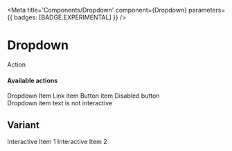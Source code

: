 

<Meta
  title='Components/Dropdown'
  component={Dropdown}
  parameters={{ badges: [BADGE.EXPERIMENTAL] }}
/>

# Dropdown

<Dropdown direction='bottom' onActivate={console.log} onDeactivate={console.log}>
  <Dropdown.Action>Action</Dropdown.Action>
  <Dropdown.Content>
    <h4 className='dropdown-heading'>Available actions</h4>
    <Dropdown.Item>Dropdown Item</Dropdown.Item>
    <Dropdown.Item href='https://github.com/crystal-ball/componentry'>
      Link item
    </Dropdown.Item>
    <Dropdown.Item onClick={console.log}>Button item</Dropdown.Item>
    <Dropdown.Item disabled onClick={console.log}>
      Disabled button
    </Dropdown.Item>
    <div className='dropdown-divider' />
    <div className='dropdown-item-text'>Dropdown item text is not interactive</div>
  </Dropdown.Content>
</Dropdown>

## Variant

<Dropdown className='d-block w-50'>
  <Dropdown.Action
    as='input'
    type='text'
    variant='query-bar'
    placeholder='Enter search'
    className='w-100'
  />
  <Dropdown.Content>
    <Dropdown.Item>Interactive Item 1</Dropdown.Item>
    <Dropdown.Item>Interactive Item 2</Dropdown.Item>
  </Dropdown.Content>
</Dropdown>
